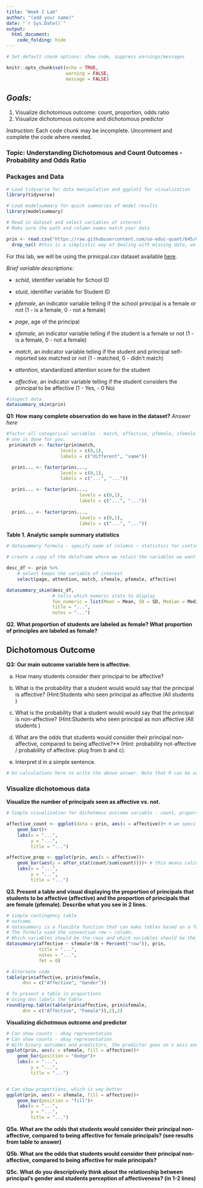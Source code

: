 ---
title: "Week 2 Lab"
author: "(add your name)"
date: "`r Sys.Date()`"
output:
  html_document:
    code_folding: hide
---

```{r setup, include=FALSE}

# Set default chunk options: show code, suppress warnings/messages

knitr::opts_chunk$set(echo = TRUE,
                      warning = FALSE,
                      message = FALSE)
```

## *Goals:*


1. Visualize dichotomous outcome: count, proportion, odds ratio
2. Visualize dichotomous outcome and dichotomous predictor

*Instruction:* Each code chunk may be incomplete. Uncomment and complete the code where needed.

### Topic: Understanding Dichotomous and Count Outcomes - Probability and Odds Ratio

### Packages and Data 

```{r}
# Load tidyverse for data manipulation and ggplot2 for visualization
library(tidyverse)

# Load modelsummary for quick summaries of model results
library(modelsummary)

# Read in dataset and select variables of interest
# Make sure the path and column names match your data

prin <- read.csv("https://raw.githubusercontent.com/uo-educ-quant/645/master/data/principal.csv") %>% 
  drop_na() #this is a simplistic way of dealing with missing data, we simply drop observations with missingness on any row
```

For this lab, we will be using the prinicpal.csv dataset available [here](https://raw.githubusercontent.com/uo-educ-quant/645/master/data/principal.csv). 

*Brief variable descriptions:*

 - *schid*, identifier variable for School ID
 
 - *stuid*, identifier variable for Student ID
 
 - *pfemale*, an indicator variable telling if the school principal is a female or not (1 - is a female, 0 - not a female)
 
 - *page*, age of the principal
 
 - *sfemale*, an indicator variable telling if the student is a female or not (1 - is a female, 0 - not a female)
 
 - *match*, an indicator variable telling if the student and principal self-reported sex matched or not (1 - matched, 0 - didn't match)
 
 - *attention*, standardized attention score for the student
 
 - *affective*, an indicator variable telling if the student considers the principal to be affective (1 - Yes, - 0 No)

```{r}
#inspect data
datasummary_skim(prin)
```
**Q1: How many complete observation do we have in the dataset?**
*Answer here*

```{r}
#factor all categorical variables - match, affective, pfemale, sfemale using the code book above
# one is done for you.
 prin$match <- factor(prin$match,
                    levels = c(0,1),
                    labels = c("different", "same"))

  prin$... <- factor(prin$...,
                    levels = c(0,1),
                    labels = c("...", "..."))

  prin$... <- factor(prin$...,
                           levels = c(0,1),
                           labels = c("...", "..."))
  
  prin$... <- factor(prin$...,
                           levels = c(0,1),
                           labels = c("...", "..."))

```


**Table 1. Analytic sample summary statistics**

```{r}
# datasummary formula - specify name of columns ~ statistics for continuous variables

# create a copy of the dataframe where we retain the variables we want to show in the summary

desc_df <- prin %>%
    # select keeps the variable of interest
    select(page, attention, match, sfemale, pfemale, affective)

datasummary_skim(desc_df,
                 # tells which numeric stats to display
                 fun_numeric = list(Mean = Mean, SD = SD, Median = Median),
                 title = "...",
                 notes = "...")
```

**Q2. What proportion of students are labeled as female? What proportion of principles are labeled as female?**


## Dichotomous Outcome

**Q3: Our main outcome variable here is affective.** 


a. How many students consider their principal to be affective? 

b. What is the probability that a student would would say that the principal is affective? (Hint:Students who seen principal as affective /All students )

c. What is the probability that a student would would say that the principal is non-affective? (Hint:Students who seen principal as non affective /All students )

d. What are the odds that students would consider their principal non-affective, compared to being affective?** (Hint: probability not-affective / probability of affective: plug from b and c). 

e. Interpret d in a simple sentence.


```{r}
# Do calculations here to write the above answer. Note that R can be used as a calculator using operators like +,-,*,/,^.
```

### Visualize dichotomous data

**Visualize the number of principals seen as affective vs. not.**

```{r}
# Simple visualization for dichotmous outcome variable - count, proportion

affective_count <- ggplot(data = prin, aes(x = affective))+ # we specify which variables to plot under aes
    geom_bar()+
    labs(x = "...",
         y = "...",
         title = "...")

affective_prop <- ggplot(prin, aes(x = affective))+
    geom_bar(aes(y = after_stat(count/sum(count))))+ # this means calculate proportion before plotting it.
    labs(x = "...",
         y = "...",
         title = "...")
```


**Q3. Present a table and visual displaying the proportion of principals that students to be affective (affective) and the proportion of principals that are female (pfemale). Describe what you see in 2 lines.**

```{r}
# simple contingency table
# outcome 
# datasummary is a flexible function that can make tables based on a formula. It is pretty powerful but will need some investment on your part if you want to understand it better.
# The formula used the convention row ~ column. 
# Which variables should be the rows and which variables should be the column - then, with one side, we can specify which stats should appear using the * sign
datasummary(affective ~ sfemale*(N + Percent("row")), prin,
            title = "...",
            notes = "...",
            fmt = 0)

# Alternate code
table(prin$affective, prin$sfemale,
      dnn = c("Affective", "Gender"))

# To present a table in proportions
# Using dnn labels the table
round(prop.table(table(prin$affective, prin$sfemale,
      dnn = c("Affective", "Female")),2),2)
```

**Visualizing dichotmous outcome and predictor**

```{r}
# Can show counts - okay representation
# Can show counts - okay representation
# With binary outcomes and predictors, the predictor goes on x axis and outcomes goes on fill
ggplot(prin, aes(x = sfemale, fill = affective))+
    geom_bar(position = "dodge")+
    labs(x = "...",
         y = "...",
         title = "...")


# Can show proportions, which is way better
ggplot(prin, aes(x = sfemale, fill = affective))+
    geom_bar(position = "fill")+
    labs(x = "...",
         y = "...",
         title = "...")
```


**Q5a. What are the odds that students would consider their principal non-affective, compared to being affective for female principals? (see results from table to answer)** 

**Q5b. What are the odds that students would consider their principal non-affective, compared to being affective for male principals?** 

**Q5c. What do you descriptively think about the relationship between principal's gender and students perception of affectiveness? (in 1-2 lines)**
